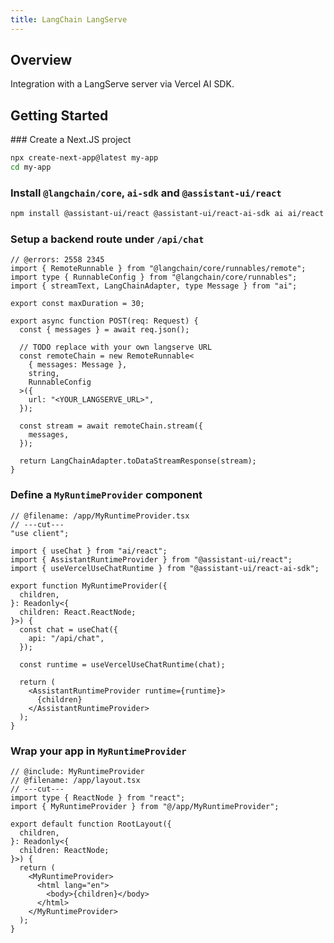 ```yaml
---
title: LangChain LangServe
---
```


## Overview

Integration with a LangServe server via Vercel AI SDK.

## Getting Started


<Steps>
  <Step>
  ### Create a Next.JS project

```sh
npx create-next-app@latest my-app
cd my-app
```

  </Step>
  <Step>

### Install `@langchain/core`, `ai-sdk` and `@assistant-ui/react`

```sh npm2yarn
npm install @assistant-ui/react @assistant-ui/react-ai-sdk ai ai/react @langchain/core
```

  </Step>
  <Step>

### Setup a backend route under `/api/chat`

```tsx twoslash title="@/app/api/chat/route.ts"
// @errors: 2558 2345
import { RemoteRunnable } from "@langchain/core/runnables/remote";
import type { RunnableConfig } from "@langchain/core/runnables";
import { streamText, LangChainAdapter, type Message } from "ai";

export const maxDuration = 30;

export async function POST(req: Request) {
  const { messages } = await req.json();

  // TODO replace with your own langserve URL
  const remoteChain = new RemoteRunnable<
    { messages: Message },
    string,
    RunnableConfig
  >({
    url: "<YOUR_LANGSERVE_URL>",
  });

  const stream = await remoteChain.stream({
    messages,
  });

  return LangChainAdapter.toDataStreamResponse(stream);
}
```

  </Step>
  <Step>

### Define a `MyRuntimeProvider` component

```tsx twoslash include MyRuntimeProvider title="@/app/MyRuntimeProvider.tsx"
// @filename: /app/MyRuntimeProvider.tsx
// ---cut---
"use client";

import { useChat } from "ai/react";
import { AssistantRuntimeProvider } from "@assistant-ui/react";
import { useVercelUseChatRuntime } from "@assistant-ui/react-ai-sdk";

export function MyRuntimeProvider({
  children,
}: Readonly<{
  children: React.ReactNode;
}>) {
  const chat = useChat({
    api: "/api/chat",
  });

  const runtime = useVercelUseChatRuntime(chat);

  return (
    <AssistantRuntimeProvider runtime={runtime}>
      {children}
    </AssistantRuntimeProvider>
  );
}
```

  </Step>
  <Step>

### Wrap your app in `MyRuntimeProvider`

```tsx twoslash title="@/app/layout.tsx"
// @include: MyRuntimeProvider
// @filename: /app/layout.tsx
// ---cut---
import type { ReactNode } from "react";
import { MyRuntimeProvider } from "@/app/MyRuntimeProvider";

export default function RootLayout({
  children,
}: Readonly<{
  children: ReactNode;
}>) {
  return (
    <MyRuntimeProvider>
      <html lang="en">
        <body>{children}</body>
      </html>
    </MyRuntimeProvider>
  );
}
```

  </Step>
</Steps>
